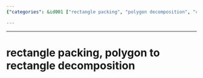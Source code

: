 ```yaml
---
{"categories": &id001 ["rectangle packing", "polygon decomposition", "computer graphics", "robotics", "manufacturing optimization", "geometry algorithms", "applied mathematics"], "category": "Geometry", "date": "2023-12-22 23:52:59", "description": "This article explores the concepts of rectangle packing and polygon to rectangle decomposition. Rectangle packing involves fitting rectangles into a given space, while polygon decomposition focuses on breaking down a polygon into rectangles. These techniques can be applied in various fields like computer graphics, robotics, and manufacturing optimization.", "tags": *id001, "title": "rectangle packing, polygon to rectangle decomposition"}

---
```


------

# rectangle packing, polygon to rectangle decomposition

